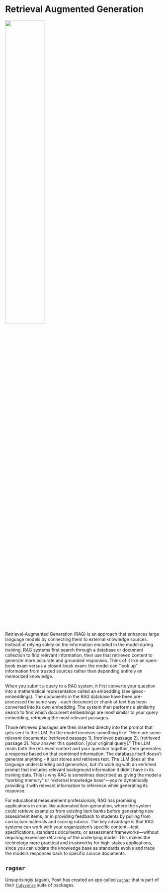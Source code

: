 # Retrieval Augmented Generation

![](images/under-construction-data.png){fig-align="center" width=50%}

Retrieval-Augmented Generation (RAG) is an approach that enhances large language models by connecting them to external knowledge sources. 
Instead of relying solely on the information encoded in the model during training, 
RAG systems first search through a database or document collection to find relevant information, then use that retrieved content to generate more accurate and grounded responses. 
Think of it like an open-book exam versus a closed-book exam: the model can "look up" information from trusted sources rather than depending entirely on memorized knowledge.

When you submit a query to a RAG system, it first converts your question into a mathematical representation called an embedding (see @sec-embeddings). 
The documents in the RAG database have been pre-processed the same way - each document or chunk of text has been converted into its own embedding. 
The system then performs a similarity search to find which document embeddings are most similar to your query embedding, retrieving the most relevant passages.

Those retrieved passages are then inserted directly into the prompt that gets sent to the LLM. 
So the model receives something like: "Here are some relevant documents: [retrieved passage 1], [retrieved passage 2], [retrieved passage 3]. Now answer this question: [your original query]." 
The LLM reads both the retrieved context and your question together, then generates a response based on that combined information. 
The database itself doesn't generate anything - it just stores and retrieves text. 
The LLM does all the language understanding and generation, but it's working with an enriched prompt that includes relevant background information it didn't have in its training data.
This is why RAG is sometimes described as giving the model a "working memory" or "external knowledge base"—you're dynamically providing it with relevant information to reference while generating its response.

For educational measurement professionals, RAG has promising applications in areas like automated item generation, where the system could retrieve examples from existing item banks before generating new assessment items, or in providing feedback to students by pulling from curriculum materials and scoring rubrics. 
The key advantage is that RAG systems can work with your organization's specific content—test specifications, standards documents, or assessment frameworks—without requiring expensive retraining of the underlying model. 
This makes the technology more practical and trustworthy for high-stakes applications, since you can update the knowledge base as standards evolve and trace the model's responses back to specific source documents.

## `ragnar`

Unsuprisingly (again), Posit has created an app called [`ragnar`](https://ragnar.tidyverse.org/){target="_blank"} that is part of their [`tidyverse`](https://www.tidyverse.org/){target="_blank"} suite of packages.

